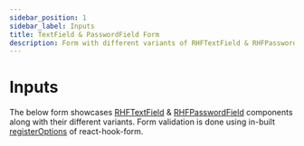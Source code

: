 ```yaml
---
sidebar_position: 1
sidebar_label: Inputs
title: TextField & PasswordField Form
description: Form with different variants of RHFTextField & RHFPasswordField with inbuilt validation using react-hook-form.
---
```



# Inputs

The below form showcases [RHFTextField](../components/inputs/RHFTextField) & 
[RHFPasswordField](../components/inputs/RHFPasswordField) components along with their
different variants. Form validation is done using in-built
[registerOptions](https://react-hook-form.com/docs/useform/register) of react-hook-form.

<TextAndPasswordInputForm />